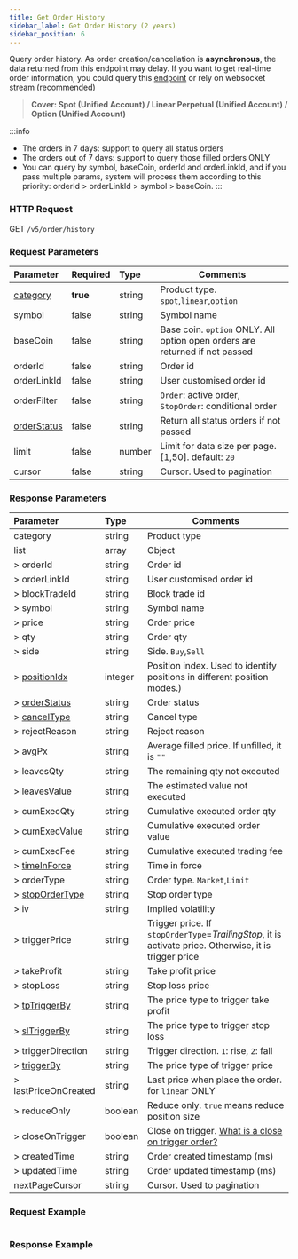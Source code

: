 ```yaml
---
title: Get Order History
sidebar_label: Get Order History (2 years)
sidebar_position: 6
---
```


Query order history. As order creation/cancellation is **asynchronous**, the data returned from this endpoint may delay. If you want to get
real-time order information, you could query this [endpoint](open-order#) or rely on websocket stream (recommended)
> **Cover: Spot (Unified Account) / Linear Perpetual (Unified Account) / Option (Unified Account)**

:::info
* The orders in 7 days: support to query all status orders
* The orders out of 7 days: support to query those filled orders ONLY
* You can query by symbol, baseCoin, orderId and orderLinkId, and if you pass multiple params, system will process them according to this priority: orderId > orderLinkId > symbol > baseCoin.
:::


### HTTP Request
GET `/v5/order/history`

### Request Parameters
| Parameter | Required | Type | Comments|
|:----- |:-------|:-----|------ |
|[category](../enum#category) |**true** |string |Product type. `spot`,`linear`,`option` |
|symbol |false |string |Symbol name|
|baseCoin |false |string |Base coin. `option` ONLY. All option open orders are returned if not passed |
|orderId |false |string |Order id |
|orderLinkId |false |string |User customised order id |
|orderFilter |false |string |`Order`: active order, `StopOrder`: conditional order|
|[orderStatus](../enum#orderstatus) |false |string |Return all status orders if not passed |
|limit |false |number |Limit for data size per page. [1,50]. default: `20`|
|cursor |false |string |Cursor. Used to pagination|

### Response Parameters
| Parameter | Type | Comments|
|:----- |:-----|------ |
|category |string |Product type |
|list |array |Object |
|> orderId  |string |Order id |
|> orderLinkId |string |User customised order id |
|> blockTradeId  |string |Block trade id |
|> symbol |string |Symbol name |
|> price |string |Order price |
|> qty |string |Order qty |
|> side |string |Side. `Buy`,`Sell`|
|> [positionIdx](../enum#positionidx) |integer |Position index. Used to identify positions in different position modes.) |
|> [orderStatus](../enum#orderstatus) |string |Order status |
|> [cancelType](../enum#canceltype) |string |Cancel type |
|> rejectReason |string |Reject reason |
|> avgPx |string |Average filled price. If unfilled, it is `""` |
|> leavesQty |string |The remaining qty not executed |
|> leavesValue |string |The estimated value not executed |
|> cumExecQty |string |Cumulative executed order qty |
|> cumExecValue |string |Cumulative executed order value |
|> cumExecFee |string |Cumulative executed trading fee |
|> [timeInForce](../enum#timeinforce) |string |Time in force |
|> orderType |string |Order type. `Market`,`Limit` |
|> [stopOrderType](../enum#stopordertype) |string |Stop order type |
|> iv |string |Implied volatility |
|> triggerPrice |string |Trigger price. If `stopOrderType`=_TrailingStop_, it is activate price. Otherwise, it is trigger price |
|> takeProfit |string |Take profit price |
|> stopLoss |string |Stop loss price |
|> [tpTriggerBy](../enum#triggerby) |string |The price type to trigger take profit |
|> [slTriggerBy](../enum#triggerby) |string |The price type to trigger stop loss |
|> triggerDirection |string |Trigger direction. `1`: rise, `2`: fall |
|> [triggerBy](../enum#triggerby) |string |The price type of trigger price |
|> lastPriceOnCreated |string |Last price when place the order. for `linear` ONLY |
|> reduceOnly |boolean |Reduce only. `true` means reduce position size |
|> closeOnTrigger |boolean |Close on trigger. <a href="https://www.bybit.com/en-US/help-center/bybitHC_Article?language=en_US&id=000001050">What is a close on trigger order?</a> |
|> createdTime |string |Order created timestamp (ms) |
|> updatedTime |string |Order updated timestamp (ms) |
|nextPageCursor |string |Cursor. Used to pagination |

### Request Example

<Tabs>
<TabItem value="console" label="Console">

```http
```

</TabItem>
</Tabs>

### Response Example

<Tabs>
<TabItem value="js linear" label="linear">

```json

```
</TabItem>
</Tabs>